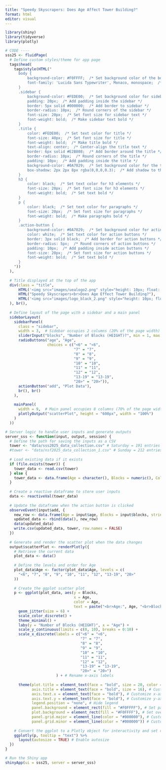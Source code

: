 ```yaml
---
title: "Speedy Skyscrapers: Does Age Affect Tower Building?"
format: html
editor: visual
---
```


```r
library(shiny)
library(tidyverse)
library(plotly)
```

```r
# CODE ----
sss25 <- fluidPage(
  # Define custom styles/theme for app page
  tags$head(
    tags$style(HTML(" 
      body { 
          background-color: #F0FFFF;  /* Set background color of the body */
          font-family: 'Lucida Sans Typewriter', Monaco, monospace;  /* Set font family for the page */
      }
      .sidebar {
          background-color: #FEDE00;  /* Set background color for sidebar */
          padding: 20px;  /* Add padding inside the sidebar */
          border: 5px solid #000000;  /* Add border to sidebar */
          border-radius: 10px;  /* Round corners of the sidebar */
          font-size: 20px;  /* Set font size for sidebar text */
          font-weight: bold;  /* Make sidebar text bold */
      }
      .title {
          color: #FEDE00;  /* Set text color for title */
          font-size: 40px;  /* Set font size for title */
          font-weight: bold;  /* Make title bold */
          text-align: center;  /* Center-align the title text */
          border: 6px solid #E2B808;  /* Add border around the title */
          border-radius: 10px;  /* Round corners of the title */
          padding: 10px;  /* Add padding inside the title */
          background-color: #0A7029;  /* Set background color for the title */
          box-shadow: 2px 2px 8px rgba(0,0,0,0.3);  /* Add shadow to the title */
      }
      h3 {
          color: black;  /* Set text color for h3 elements */
          font-size: 20px;  /* Set font size for h3 elements */
          font-weight: bold;  /* Set text bold */
      }
      p {
          color: black;  /* Set text color for paragraphs */
          font-size: 20px;  /* Set font size for paragraphs */
          font-weight: bold;  /* Make paragraphs bold */
      }
      .action-button {
          background-color: #0A7029;  /* Set background color for action buttons */
          color: white;  /* Set text color for action buttons */
          border: 3px solid black;  /* Add border for action buttons */
          border-radius: 5px;  /* Round corners of action buttons */
          padding: 10px;  /* Add padding inside action buttons */
          font-size: 20px;  /* Set font size for action buttons */
          font-weight: bold;  /* Set text bold */
      }
    "))
  ),
  
  # Title displayed at the top of the app
  div(class = "title", 
      HTML('<img src="images/uealogo2.png" style="height: 10px; float: left; margin-right: 10px;">'),
      HTML("Speedy Skyscrapers<br>Does Age Effect Tower Building?"),
      HTML('<img src="images/logo_black_2.png" style="height: 10px; float: right; margin-left: 10px;">')
  ), br(), 
  
  # Define layout of the page with a sidebar and a main panel
  sidebarLayout(
    sidebarPanel(
      class = "sidebar",
      width = 3,  # Sidebar occupies 2 columns (20% of the page width)
      sliderInput("blocks", "Number of Blocks (HEIGHT)?", min = 1, max = 10, value = 1), 
      radioButtons("age", "Age", 
                   choices = c("<6" = "<6", 
                               "7" = "7", 
                               "8" = "8",
                               "9" = "9", 
                               "10" = "10",
                               "11" = "11", 
                               "12" = "12",
                               "13-19" = "13-19",
                               "20>" = "20>")),
      actionButton("add", "Plot Data"),
      br(), br()
    ),
    
    mainPanel(
      width = 9,  # Main panel occupies 8 columns (70% of the page width)
      plotlyOutput("scatterPlot", height = "600px", width = "100%")
    )
  ))

# Server logic to handle user inputs and generate outputs
server_sss <- function(input, output, session) {
  # Define the path for saving the inputs as a CSV
  tower <- "data/sss2025_data_collection.csv" # Saturday = 191 entries
  #tower <- "data/nsf2025_data_collection_1.csv" # Sunday = 212 entries
  
  # Load existing data if it exists
  if (file.exists(tower)) {
    tower_data <- read.csv(tower)
  } else {
    tower_data <- data.frame(Age = character(), Blocks = numeric(), Color = character())
  }
  
  # Create a reactive dataframe to store user inputs
  data <- reactiveVal(tower_data)
  
  # Update the dataframe when the action button is clicked
  observeEvent(input$add, {
    new_row <- data.frame(Age = input$age, Blocks = input$blocks, stringsAsFactors = FALSE)
    updated_data <- rbind(data(), new_row)
    data(updated_data)
    write.csv(updated_data, tower, row.names = FALSE)
  })
  
  # Generate and render the scatter plot when the data changes
  output$scatterPlot <- renderPlotly({
    # Retrieve the current data
    plot_data <- data()
    
    # Define the levels and order for Age
    plot_data$Age <- factor(plot_data$Age, levels = c(
      "<6", "7", "8", "9", "10", "11", "12", "13-19", "20>"
    ))
    
    # Create the ggplot scatter plot
    p <- ggplot(plot_data, aes(y = Blocks, 
                               x = Age, 
                               color = Age, 
                               text = paste("<br>Age:", Age, "<br>Blocks:", Blocks))) +
      geom_jitter(size = 6) +
      scale_color_discrete() + 
      theme_minimal() + 
      labs(y = "Number of Blocks (HEIGHT)", x = "Age") + 
      scale_y_continuous(limits = c(0, 10), breaks = 0:10) + 
      scale_x_discrete(labels = c("<6" = "<6", 
                                  "7" = "7", 
                                  "8" = "8", 
                                  "9" = "9", 
                                  "10" = "10", 
                                  "11" = "11", 
                                  "12" = "12", 
                                  "13-19" = "13-19", 
                                  "20>" = "20>")
                       ) + # Rename x-axis labels
      
      theme(plot.title = element_text(face = "bold", size = 20, color = "#000000"), # Customize plot title style
            axis.title = element_text(face = "bold", size = 16), # Customize axis title style
            axis.text.x = element_text(face = "bold"), # Customize x-axis text style
            axis.text.y = element_text(face = "bold"), # Customize y-axis text style
            legend.position = "none", # Hide legend
            panel.background = element_rect(fill = "#F0FFFF"), # Set panel background color
            plot.background = element_rect(fill = "#F0FFFF"), # Set overall plot background color
            panel.grid.major = element_line(color = "#000000"), # Customize major grid lines
            panel.grid.minor = element_line(color = "#000000")) # Customize minor grid lines
    
    # Convert the ggplot to a Plotly object for interactivity and set custom tooltips
    ggplotly(p, tooltip = "text") %>%
      layout(autosize = TRUE) # Enable autosize
  })
}

# Run the Shiny app
shinyApp(ui = sss25, server = server_sss)
```